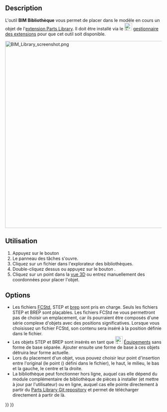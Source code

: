 <languages/>

{{Docnav/fr
|[[BIM_Box/fr|Boîte]]
|[[Arch_Component/fr|Composant]]
|[[BIM_Workbench/fr|Atelier BIM]]
|IconL=BIM_Box.svg
|IconR=Arch_Component.svg
|IconC=Workbench_BIM.svg
}}

{{GuiCommand/fr
|Name=BIM Library
|Name/fr=BIM Bibliothèque
|MenuLocation=3D/BIM → Outils 3D génériques → Bibliothèque d'objets
|Workbenches=[[BIM_Workbench/fr|BIM]]
}}

==Description==

L'outil '''BIM Bibliothèque''' vous permet de placer dans le modèle en cours un objet de l'[[Parts_Library_Workbench/fr|extension Parts Library]]. Il doit être installé via le [[Image:Std_AddonMgr.svg|24px]] [[Std_AddonMgr/fr|gestionnaire des extensions]] pour que cet outil soit disponible.


[[Image:BIM Library screenshot.png|600px]]
{{Caption|La fenêtre de dialogue '''Explorateur des bibliothèques''' dans le panneau des tâches à gauche}}

<span id="Usage"></span>
==Utilisation==

# Appuyez sur le bouton {{Button|[[Image:BIM_Library.svg|16px]] [[BIM_Library/fr|Bibliothèque d'objets]]}}
# Le panneau des tâches {{MenuCommand|Explorateur des bibliothèques}} s'ouvre.
# Cliquez sur un fichier dans l'explorateur des bibliothèques.
# Double-cliquez dessus ou appuyez sur le bouton {{Button|Insérer}}.
# Cliquez sur un point dans la [[3D_View/fr|vue 3D]] ou entrez manuellement des coordonnées pour placer l'objet.

==Options==

* Les fichiers [[File_Format_FCStd/fr|FCStd]], STEP et [[File_Format_FCStd/fr#*.brep|brep]] sont pris en charge. Seuls les fichiers STEP et BREP sont plaçables. Les fichiers FCStd ne vous permettront pas de choisir un emplacement, car ils pourraient être composés d'une série complexe d'objets avec des positions significatives. Lorsque vous choisissez un fichier FCStd, son contenu sera inséré à la position définie dans le fichier.
* Les objets STEP et BREP sont insérés en tant que [[Image:Arch_Equipment.svg|24px]] [[Arch_Equipment/fr|Équipements]] sans forme de base séparée. Ajouter ensuite une forme de base à ces objets détruira leur forme actuelle.
* Lors du placement d'un objet, vous pouvez choisir leur point d'insertion entre l'original (le point ({{incode|0,0,0}}) défini dans le fichier), le haut, le milieu, le bas et la gauche, le centre et la droite.
* La bibliothèque peut fonctionner hors ligne, auquel cas elle dépend du module complémentaire de bibliothèque de pièces à installer (et mettre à jour par l'utilisateur) ou en ligne, auquel cas elle pointe directement à partir du [https://github.com/FreeCAD/FreeCAD-library Parts Library Git repository] et permet de télécharger directement à partir de là.


{{Docnav/fr
|[[BIM_Box/fr|Boîte]]
|[[Arch_Component/fr|Composant]]
|[[BIM_Workbench/fr|Atelier BIM]]
|IconL=BIM_Box.svg
|IconR=Arch_Component.svg
|IconC=Workbench_BIM.svg
}}

{{BIM_Tools_navi{{#translation:}}}}
{{Userdocnavi{{#translation:}}}}